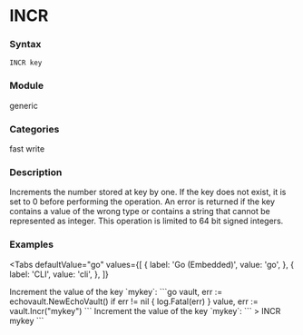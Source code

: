 
# INCR

### Syntax
```
INCR key
```

### Module
<span className="acl-category">generic</span>

### Categories 
<span className="acl-category">fast</span>
<span className="acl-category">write</span>

### Description
Increments the number stored at key by one. If the key does not exist, it is set to 0 before performing the operation.
An error is returned if the key contains a value of the wrong type or contains a string that cannot be represented as integer.
This operation is limited to 64 bit signed integers.

### Examples

<Tabs
  defaultValue="go"
  values={[
    { label: 'Go (Embedded)', value: 'go', },
    { label: 'CLI', value: 'cli', },
  ]}
>
  <TabItem value="go">
  Increment the value of the key `mykey`:
  ```go
  vault, err := echovault.NewEchoVault()
  if err != nil {
    log.Fatal(err)
  }
  value, err := vault.Incr("mykey")
  ```
  </TabItem>
  <TabItem value="cli">
  Increment the value of the key `mykey`:
  ```
  > INCR mykey
  ```
  </TabItem>
</Tabs> 